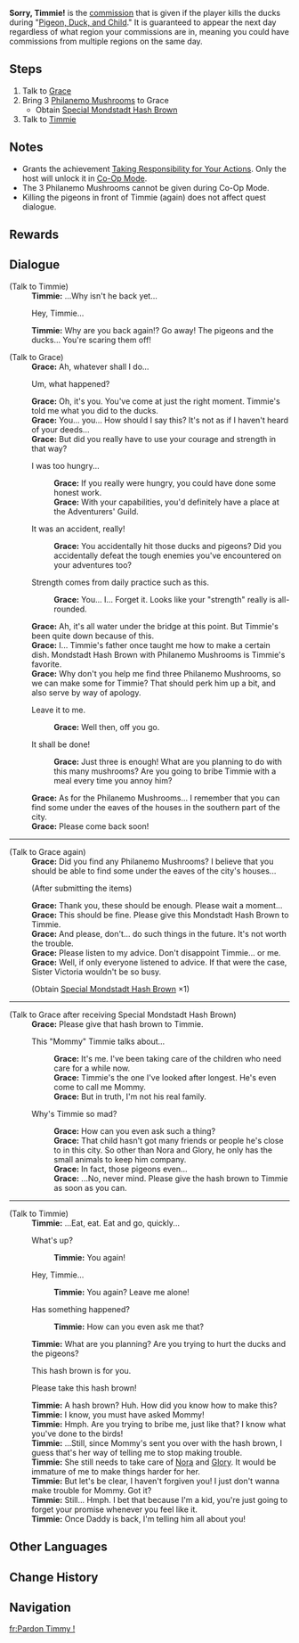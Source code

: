 {{Quest Infobox
|id            = 20068
|image         = Commission Sorry Timmie!.png
|type          = Commission
|description   = 
|startLocation = [[City of Mondstadt|Mondstadt]], [[Mondstadt]]
|characters    = Grace; Timmie; Traveler
|region        = Mondstadt
|npc           = Timmie; Grace
|requirement   = Automatically assigned the following day after messing up [[Pigeon, Duck, and Child]] commission. Will be assigned randomly if it is not completed the day after.
|prev          = Pigeon, Duck, and Child
|other         = *Grants the achievement [[Taking Responsibility for Your Actions]].
*AR-Dependent Rewards
}}
'''Sorry, Timmie!''' is the [[commission]] that is given if the player kills the ducks during "[[Pigeon, Duck, and Child]]." It is guaranteed to appear the next day regardless of what region your commissions are in, meaning you could have commissions from multiple regions on the same day.

==Steps==
#Talk to [[Grace]]
#Bring 3 [[Philanemo Mushroom]]s to Grace
#*Obtain [[Special Mondstadt Hash Brown]]
#Talk to [[Timmie]]

==Notes==
*Grants the achievement [[Taking Responsibility for Your Actions]]. Only the host will unlock it in [[Co-Op Mode]].
*The 3 Philanemo Mushrooms cannot be given during Co-Op Mode.
*Killing the pigeons in front of Timmie (again) does not affect quest dialogue.

==Rewards==
{{Commission Rewards|low}}

==Dialogue==
{{Quest Description|[[Timmie]] seems to have a bone to pick with you over some matter. Perhaps Sister [[Grace]] would know a way to help resolve things between you two...}}
{{Dialogue start}}
;(Talk to Timmie)
:'''Timmie:''' ...Why isn't he back yet...
:{{DIcon}} Hey, Timmie...
:'''Timmie:''' Why are you back again!? Go away! The pigeons and the ducks... You're scaring them off!

;(Talk to Grace)
:'''Grace:''' Ah, whatever shall I do...
:{{DIcon}} Um, what happened?
:'''Grace:''' Oh, it's you. You've come at just the right moment. Timmie's told me what you did to the ducks.
:'''Grace:''' You... you... How should I say this? It's not as if I haven't heard of your deeds...
:'''Grace:''' But did you really have to use your courage and strength in that way?
:{{DIcon}} I was too hungry...
::'''Grace:''' If you really were hungry, you could have done some honest work.
::'''Grace:''' With your capabilities, you'd definitely have a place at the Adventurers' Guild.
:{{DIcon}} It was an accident, really!
::'''Grace:''' You accidentally hit those ducks and pigeons? Did you accidentally defeat the tough enemies you've encountered on your adventures too?
:{{DIcon}} Strength comes from daily practice such as this.
::'''Grace:''' You... I... Forget it. Looks like your "strength" really is all-rounded.
:'''Grace:''' Ah, it's all water under the bridge at this point. But Timmie's been quite down because of this.
:'''Grace:''' I... Timmie's father once taught me how to make a certain dish. Mondstadt Hash Brown with Philanemo Mushrooms is Timmie's favorite.
:'''Grace:''' Why don't you help me find three Philanemo Mushrooms, so we can make some for Timmie? That should perk him up a bit, and also serve by way of apology.
:{{DIcon}} Leave it to me.
::'''Grace:''' Well then, off you go.
:{{DIcon}} It shall be done!
::'''Grace:''' Just three is enough! What are you planning to do with this many mushrooms? Are you going to bribe Timmie with a meal every time you annoy him?
:'''Grace:''' As for the Philanemo Mushrooms... I remember that you can find some under the eaves of the houses in the southern part of the city.
:'''Grace:''' Please come back soon!
----
;(Talk to Grace again)
:'''Grace:''' Did you find any Philanemo Mushrooms? I believe that you should be able to find some under the eaves of the city's houses...
:;(After submitting the items)
:'''Grace:''' Thank you, these should be enough. Please wait a moment...
:'''Grace:''' This should be fine. Please give this Mondstadt Hash Brown to Timmie.
:'''Grace:''' And please, don't... do such things in the future. It's not worth the trouble.
:'''Grace:''' Please listen to my advice. Don't disappoint Timmie... or me.
:'''Grace:''' Well, if only everyone listened to advice. If that were the case, Sister Victoria wouldn't be so busy.
:;(Obtain [[Special Mondstadt Hash Brown]] ×1)
----
;(Talk to Grace after receiving Special Mondstadt Hash Brown)
:'''Grace:''' Please give that hash brown to Timmie.
:{{DIcon}} This "Mommy" Timmie talks about...
::'''Grace:''' It's me. I've been taking care of the children who need care for a while now.
::'''Grace:''' Timmie's the one I've looked after longest. He's even come to call me Mommy.
::'''Grace:''' But in truth, I'm not his real family.
:{{DIcon}} Why's Timmie so mad?
::'''Grace:''' How can you even ask such a thing?
::'''Grace:''' That child hasn't got many friends or people he's close to in this city. So other than Nora and Glory, he only has the small animals to keep him company.
::'''Grace:''' In fact, those pigeons even...
::'''Grace:''' ...No, never mind. Please give the hash brown to Timmie as soon as you can.
----
;(Talk to Timmie)
:'''Timmie:''' ...Eat, eat. Eat and go, quickly...
:{{DIcon}} What's up?
::'''Timmie:''' You again!
:{{DIcon}} Hey, Timmie...
::'''Timmie:''' You again? Leave me alone!
:{{DIcon}} Has something happened?
::'''Timmie:''' How can you even ask me that?
:'''Timmie:''' What are you planning? Are you trying to hurt the ducks and the pigeons?
:{{DIcon}} This hash brown is for you.
:{{DIcon}} Please take this hash brown!
:'''Timmie:''' A hash brown? Huh. How did you know how to make this?
:'''Timmie:''' I know, you must have asked Mommy!
:'''Timmie:''' Hmph. Are you trying to bribe me, just like that? I know what you've done to the birds!
:'''Timmie:''' ...Still, since Mommy's sent you over with the hash brown, I guess that's her way of telling me to stop making trouble.
:'''Timmie:''' She still needs to take care of [[Nora]] and [[Glory]]. It would be immature of me to make things harder for her.
:'''Timmie:''' But let's be clear, I haven't forgiven you! I just don't wanna make trouble for Mommy. Got it?
:'''Timmie:''' Still... Hmph. I bet that because I'm a kid, you're just going to forget your promise whenever you feel like it.
:'''Timmie:''' Once Daddy is back, I'm telling him all about you!
{{Dialogue end}}

==Other Languages==
{{Other Languages
|en      = Sorry, Timmie!
|zhs     = 提米，对不起！
|zhs_rm  = Tímǐ, Duìbùqǐ!
|zht     = 提米，對不起！
|zht_rm  = Tímǐ, Duìbùqǐ!
|zh_tl   = Timmie, Sorry!
|ja      = ティミー、ごめん！
|ja_rm   = Timii, Gomen!
|ja_tl   = Timmie, Sorry!
|ko      = 미안해, 티미!
|ko_rm   = 
|ko_tl   = 
|es      = ¡Lo siento, Timmie!
|es_tl   = Sorry, Timmie!
|fr      = Pardon Timmy !
|fr_tl   = Sorry Timmie!
|ru      = Прости, Тимми!
|ru_tl   = Sorry, Timmie!
|th      = ขอโทษนะ Timmie!
|th_rm   = 
|th_tl   = Sorry, Timmie!
|vi      = Timmie, xin lỗi!
|vi_tl   = Timmie, Sorry!
|de      = Tut mir echt leid, Timmie!
|de_tl   = I'm so sorry, Timmie!
|id      = Maaf, Timmie!
|id_tl   = Sorry, Timmie!
|pt      = Desculpe, Timmie!
|pt_tl   = 
}}

==Change History==
{{Change History|1.0}}

==Navigation==
{{Commission Navbox|Mondstadt|In Series}}

[[fr:Pardon Timmy !]]